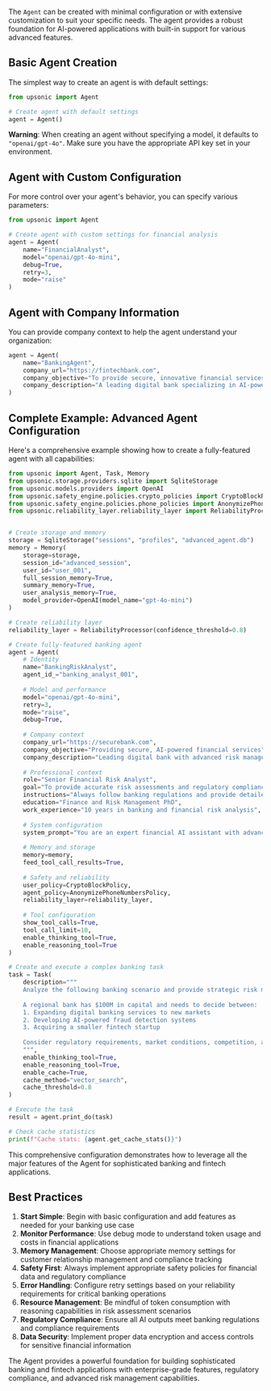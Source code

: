 
The `Agent` can be created with minimal configuration or with extensive customization to suit your specific needs. The agent provides a robust foundation for AI-powered applications with built-in support for various advanced features.

## Basic Agent Creation

The simplest way to create an agent is with default settings:

```python
from upsonic import Agent

# Create agent with default settings
agent = Agent()
```

**Warning**: When creating an agent without specifying a model, it defaults to `"openai/gpt-4o"`. Make sure you have the appropriate API key set in your environment.

## Agent with Custom Configuration

For more control over your agent's behavior, you can specify various parameters:

```python
from upsonic import Agent

# Create agent with custom settings for financial analysis
agent = Agent(
    name="FinancialAnalyst",
    model="openai/gpt-4o-mini",
    debug=True,
    retry=3,
    mode="raise"
)
```

## Agent with Company Information

You can provide company context to help the agent understand your organization:

```python
agent = Agent(
    name="BankingAgent",
    company_url="https://fintechbank.com",
    company_objective="To provide secure, innovative financial services",
    company_description="A leading digital bank specializing in AI-powered financial solutions and personalized banking experiences"
)
```

## Complete Example: Advanced Agent Configuration

Here's a comprehensive example showing how to create a fully-featured agent with all capabilities:

```python
from upsonic import Agent, Task, Memory
from upsonic.storage.providers.sqlite import SqliteStorage
from upsonic.models.providers import OpenAI
from upsonic.safety_engine.policies.crypto_policies import CryptoBlockPolicy
from upsonic.safety_engine.policies.phone_policies import AnonymizePhoneNumbersPolicy
from upsonic.reliability_layer.reliability_layer import ReliabilityProcessor


# Create storage and memory
storage = SqliteStorage("sessions", "profiles", "advanced_agent.db")
memory = Memory(
    storage=storage,
    session_id="advanced_session",
    user_id="user_001",
    full_session_memory=True,
    summary_memory=True,
    user_analysis_memory=True,
    model_provider=OpenAI(model_name="gpt-4o-mini")
)

# Create reliability layer
reliability_layer = ReliabilityProcessor(confidence_threshold=0.8)

# Create fully-featured banking agent
agent = Agent(
    # Identity
    name="BankingRiskAnalyst",
    agent_id_="banking_analyst_001",
    
    # Model and performance
    model="openai/gpt-4o-mini",
    retry=3,
    mode="raise",
    debug=True,
    
    # Company context
    company_url="https://securebank.com",
    company_objective="Providing secure, AI-powered financial services",
    company_description="Leading digital bank with advanced risk management",
    
    # Professional context
    role="Senior Financial Risk Analyst",
    goal="To provide accurate risk assessments and regulatory compliance analysis",
    instructions="Always follow banking regulations and provide detailed risk documentation",
    education="Finance and Risk Management PhD",
    work_experience="10 years in banking and financial risk analysis",
    
    # System configuration
    system_prompt="You are an expert financial AI assistant with advanced risk assessment and regulatory compliance capabilities.",
    
    # Memory and storage
    memory=memory,
    feed_tool_call_results=True,
    
    # Safety and reliability
    user_policy=CryptoBlockPolicy,
    agent_policy=AnonymizePhoneNumbersPolicy,
    reliability_layer=reliability_layer,
    
    # Tool configuration
    show_tool_calls=True,
    tool_call_limit=10,
    enable_thinking_tool=True,
    enable_reasoning_tool=True
)

# Create and execute a complex banking task
task = Task(
    description="""
    Analyze the following banking scenario and provide strategic risk management recommendations:
    
    A regional bank has $100M in capital and needs to decide between:
    1. Expanding digital banking services to new markets
    2. Developing AI-powered fraud detection systems
    3. Acquiring a smaller fintech startup
    
    Consider regulatory requirements, market conditions, competition, and risk exposure.
    """,
    enable_thinking_tool=True,
    enable_reasoning_tool=True,
    enable_cache=True,
    cache_method="vector_search",
    cache_threshold=0.8
)

# Execute the task
result = agent.print_do(task)

# Check cache statistics
print(f"Cache stats: {agent.get_cache_stats()}")
```

This comprehensive configuration demonstrates how to leverage all the major features of the Agent for sophisticated banking and fintech applications.

## Best Practices

1. **Start Simple**: Begin with basic configuration and add features as needed for your banking use case
2. **Monitor Performance**: Use debug mode to understand token usage and costs in financial applications
3. **Memory Management**: Choose appropriate memory settings for customer relationship management and compliance tracking
4. **Safety First**: Always implement appropriate safety policies for financial data and regulatory compliance
5. **Error Handling**: Configure retry settings based on your reliability requirements for critical banking operations
6. **Resource Management**: Be mindful of token consumption with reasoning capabilities in risk assessment scenarios
7. **Regulatory Compliance**: Ensure all AI outputs meet banking regulations and compliance requirements
8. **Data Security**: Implement proper data encryption and access controls for sensitive financial information

The Agent provides a powerful foundation for building sophisticated banking and fintech applications with enterprise-grade features, regulatory compliance, and advanced risk management capabilities.